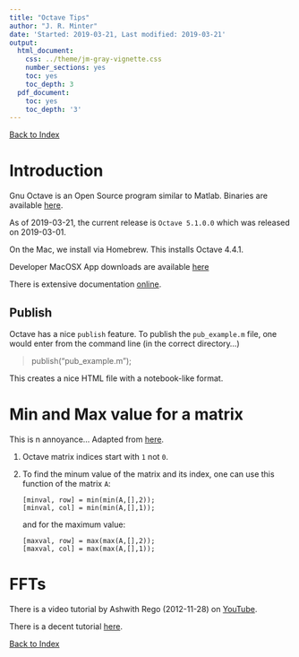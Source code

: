 ```yaml
---
title: "Octave Tips"
author: "J. R. Minter"
date: 'Started: 2019-03-21, Last modified: 2019-03-21'
output:
  html_document:
    css: ../theme/jm-gray-vignette.css
    number_sections: yes
    toc: yes
    toc_depth: 3
  pdf_document:
    toc: yes
    toc_depth: '3'
---
```


[Back to Index](../README.html)

# Introduction

Gnu Octave is an Open Source program similar to Matlab.
Binaries are available [here](https://www.gnu.org/software/octave/).

As of 2019-03-21, the current release is `Octave 5.1.0.0` which was
released on 2019-03-01.

On the Mac, we install via Homebrew. This installs Octave 4.4.1.

Developer MacOSX App downloads are available
[here](http://octave-app.org/Developer-Downloads.html)

There is extensive documentation
[online](https://octave.org/doc/interpreter/index.html#SEC_Contents).

## Publish

Octave has a nice `publish` feature. To publish the `pub_example.m`
file, one would enter from the command line (in the correct directory...)

> publish("pub_example.m");

This creates a nice HTML file with a notebook-like format.


# Min and Max value for a matrix

This is n annoyance... Adapted from
[here](https://gist.github.com/Atlas7/6e03676da65bf467cb22d1ca42f20695).

1. Octave matrix indices start with `1` not `0`.

2. To find the minum value of the matrix and its index, one can use
   this function of the matrix `A`:
  
   ```
   [minval, row] = min(min(A,[],2));
   [minval, col] = min(min(A,[],1));
   ```
   
   and for the maximum value:
   
   ```
   [maxval, row] = max(max(A,[],2));
   [maxval, col] = max(max(A,[],1));
   ```
   
   





# FFTs

There is a video tutorial by Ashwith Rego (2012-11-28) on
[YouTube](https://www.youtube.com/watch?v=XofmaKJ8RnA).

There is a decent tutorial
[here](https://matlabgeeks.com/tips-tutorials/how-to-do-a-2-d-fourier-transform-in-matlab/).




[Back to Index](../README.html)